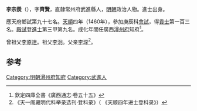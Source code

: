 '''李宗羨'''（{{bd|1430年||？}}），字'''齊賢'''，直隸常州府武進縣人，[[明朝|明朝]]政治人物。進士出身。

應天府鄉試第九十七名。[[天顺_(明朝)|天順]]四年（1460年），參加庚辰科[[會試|會試]]，得[[貢士|貢士]]第一百三名。[[殿試|殿試]]登[[進士|進士]]第三甲第九名。成化年間任廣西[[潯州府|潯州府]]知府<ref>欽定四庫全書《廣西通志·卷五十五》</ref>。

曾祖父[[李原達|李原達]]。祖父[[李泂|李泂]]。父亲[[李琛|李琛]]<ref>《天一阁藏明代科举录选刊·登科录》（ 《天顺四年进士登科录》）</ref>。

==参考==
{{reflist}}
{{明朝人物小作品}}
{{天順四年庚辰科殿試金榜}}
{{DEFAULTSORT:Li李}}

[[Category:明朝潯州府知府|Category:明朝潯州府知府]]
[[Category:武進人|Category:武進人]]